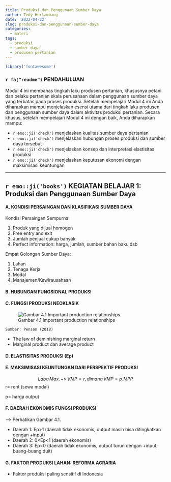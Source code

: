 ```yaml
---
title: Produksi dan Penggunaan Sumber Daya
author: Tedy Herlambang
date: '2022-04-22'
slug: produksi-dan-penggunaan-sumber-daya
categories:
  - materi
tags:
  - produksi
  - sumber daya
  - produsen pertanian
---
```



```r
library('fontawesome')
```

### `r fa("readme")` PENDAHULUAN

Modul 4 ini membahas tingkah laku produsen pertanian, khususnya petani dan pelaku pertanian skala perusahaan dalam penggunaan sumber daya yang terbatas pada proses produksi. Setelah mempelajari Modul 4 ini Anda diharapkan mampu menjelaskan esensi utama dari tingkah laku produsen dan penggunaan sumber daya dalam aktivitas produksi pertanian. Secara khusus, setelah mempelajari Modul 4 ini dengan baik, Anda diharapkan mampu:

- `r emo::ji('check')` menjelaskan kualitas sumber daya pertanian
- `r emo::ji('check')` menjelaskan hubungan proses produksi dan sumber daya tersebut
- `r emo::ji('check')` menjelaskan konsep dan interpretasi elastisitas produksi
- `r emo::ji('check')` menjelaskan keputusan ekonomi dengan maksimisasi keuntungan

---

## `r emo::ji('books')` KEGIATAN BELAJAR 1: Produksi dan Penggunaan Sumber Daya

#### A. KONDISI PERSAINGAN DAN KLASIFIKASI SUMBER DAYA

Kondisi Persaingan Sempurna:

1. Produk yang dijual homogen
2. Free entry and exit
3. Jumlah penjual cukup banyak
4. Perfect information: harga, jumlah, sumber bahan baku dsb

Empat Golongan Sumber Daya:

1. Lahan
2. Tenaga Kerja
3. Modal
4. Manajemen/Kewirausahaan


#### B. HUBUNGAN FUNGSIONAL PRODUKSI

\begin{align*}
Output = f(jumlah\,input_1,\, jumlah\,input_2,\, jumlah\,input_3,\,dst)\\
Output = f(tenaga\,kerja|modal, lahan, manajemen)
\end{align*}

#### C. FUNGSI PRODUKSI NEOKLASIK

![Gambar 4.1 Important production relationships](mp-ap.png)

`Sumber: Penson (2018)`

- The law of deminishing marginal return
- Marginal product dan average product

#### D. ELASTISITAS PRODUKSI (Ep)

\begin{align*}
Ep = \frac {\Delta y/y}{\Delta x/x}\\
Ep = (dy/dx).(x/y)\\
Ep=MPP/APP
\end{align*}

#### E. MAKSIMISASI KEUNTUNGAN DARI PERSPEKTIF PRODUKSI

$$Laba\,Max.\,->\,VMP=r,\,dimana\,VMP=p.MPP$$
r= rent (sewa modal)

p= harga output

#### F. DAERAH EKONOMIS FUNGSI PRODUKSI

--> Perhatikan Gambar 4.1.

- Daerah 1: Ep>1 (daerah tidak ekonomis, output masih bisa ditingkatkan dengan +input)
- Daerah 2: 0<Ep<1 (daerah ekonomis)
- Daerah 3: Ep<0 (daerah tidak ekonomis, output turun dengan +input, buang-buang duit)

#### G. FAKTOR PRODUKSI LAHAN: REFORMA AGRARIA

- Faktor produksi paling sensitif di Indonesia


<br />

<!-- AddToAny BEGIN -->
<div class="a2a_kit a2a_kit_size_16 a2a_default_style"; data-a2a-url="https://bangtedy.github.io/etan" data-a2a-title="Produksi dan Penggunaan Sumber Daya">
<a class="a2a_button_whatsapp"></a>
<a class="a2a_button_telegram"></a>
<a class="a2a_button_facebook"></a>
<a class="a2a_button_twitter"></a>
</div>
<script async src="https://static.addtoany.com/menu/page.js"></script>
<!-- AddToAny END -->